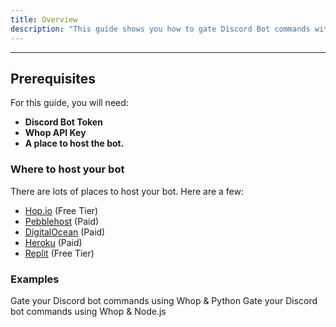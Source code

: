 ```yaml
---
title: Overview
description: "This guide shows you how to gate Discord Bot commands with the Whop API. Users must have a membership to your company in order to use the commands."
---
```


---

## Prerequisites

For this guide, you will need:

- **Discord Bot Token**
- **Whop API Key**
- **A place to host the bot.**

### Where to host your bot

There are lots of places to host your bot. Here are a few:

- [Hop.io](https://hop.io) (Free Tier)
- [Pebblehost](https://pebblehost.com/bot-hosting) (Paid)
- [DigitalOcean](https://digitalocean.com) (Paid)
- [Heroku](https://heroku.com) (Paid)
- [Replit](https://replit.com) (Free Tier)

### Examples

<CardGroup cols={2}>
  <Card
    title="Discord Bot - Python"
    icon="discord"
    color="#0285c7"
    href="/discord/python"
  >
    Gate your Discord bot commands using Whop & Python
  </Card>
  <Card
    title="Discord Bot - Node.js"
    icon="discord"
    color="#0285c7"
    href="/discord/nodejs"
  >
    Gate your Discord bot commands using Whop & Node.js
  </Card>
</CardGroup>
